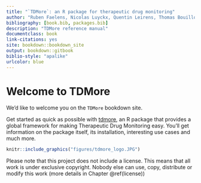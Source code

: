 ```yaml
--- 
title: "`TDMore`: an R package for therapeutic drug monitoring"
author: "Ruben Faelens, Nicolas Luyckx, Quentin Leirens, Thomas Bouillon"
bibliography: [book.bib, packages.bib]
description: "TDMore reference manual"
documentclass: book
link-citations: yes
site: bookdown::bookdown_site
output: bookdown::gitbook
biblio-style: "apalike"
urlcolor: blue
---
```


# Welcome to TDMore {-}

We'd like to welcome you on the `TDMore` bookdown site.

Get started as quick as possible with [tdmore](https://github.com/tdmore-dev/tdmore), an R package that provides a global framework for making Therapeutic Drug Monitoring easy. You'll get information on the package itself, its installation, interesting use cases and much more.

```r
knitr::include_graphics("figures/tdmore_logo.JPG")
```

Please note that this project does not include a license. This means that all work is under exclusive copyright. Nobody else can use, copy, distribute or modify this work (more details in Chapter \@ref(license))

